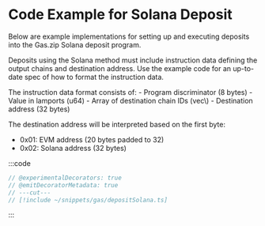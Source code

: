
# Code Example for Solana Deposit

Below are example implementations for setting up and executing deposits into the Gas.zip Solana deposit program.

Deposits using the Solana method must include instruction data defining the output chains and destination address.
Use the example code for an up-to-date spec of how to format the instruction data.

<Callout type="info">
The instruction data format consists of:
- Program discriminator (8 bytes)
- Value in lamports (u64) 
- Array of destination chain IDs (vec\<u16\>)
- Destination address (32 bytes)

The destination address will be interpreted based on the first byte:

- 0x01: EVM address (20 bytes padded to 32)
- 0x02: Solana address (32 bytes)
</Callout>

:::code
```ts twoslash [typescript]
// @experimentalDecorators: true
// @emitDecoratorMetadata: true
// ---cut---
// [!include ~/snippets/gas/depositSolana.ts]
```

:::
